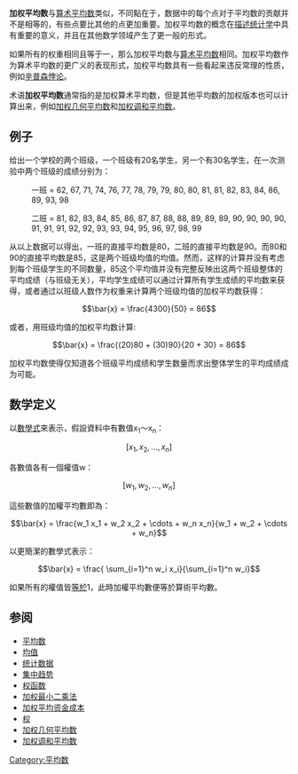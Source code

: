 {{Expand language|1=en|time=2022-05-22T13:51:41+00:00}}
{{Unreferenced|time=2022-05-22T13:51:41+00:00}}
'''加权平均数'''与[[算术平均数|算术平均数]]类似，不同點在于，数据中的每个点对于平均数的贡献并不是相等的，有些点要比其他的点更加重要。加权平均数的概念在[[描述统计学|描述统计学]]中具有重要的意义，并且在其他数学领域产生了更一般的形式。

如果所有的权重相同且等于一，那么加权平均数与[[算术平均数|算术平均数]]相同。加权平均数作为算术平均数的更广义的表现形式，加权平均数具有一些看起来违反常理的性质，例如[[辛普森悖论|辛普森悖论]]。

术语'''加权平均数'''通常指的是加权算术平均数，但是其他平均数的加权版本也可以计算出来，例如[[加权几何平均数|加权几何平均数]]和[[加权调和平均数|加权调和平均数]]。

==例子==
给出一个学校的两个班级，一个班级有20名学生，另一个有30名学生，在一次测验中两个班级的成绩分别为：

:一班 = 62, 67, 71, 74, 76, 77, 78, 79, 79, 80, 80, 81, 81, 82, 83, 84, 86, 89, 93, 98

:二班 = 81, 82, 83, 84, 85, 86, 87, 87, 88, 88, 89, 89, 89, 90, 90, 90, 90, 91, 91, 91, 92, 92, 93, 93, 94, 95, 96, 97, 98, 99

从以上数据可以得出，一班的直接平均数是80，二班的直接平均数是90。而80和90的直接平均数是85，这是两个班级均值的均值。然而，这样的计算并没有考虑到每个班级学生的不同数量，85这个平均值并没有完整反映出这两个班级整体的平均成绩（与班级无关），平均学生成绩可以通过计算所有学生成绩的平均数来获得，或者通过以班级人数作为权重来计算两个班级均值的加权平均数获得：

:<math>\bar{x} = \frac{4300}{50} = 86</math>

或者，用班级均值的加权平均数计算:

:<math>\bar{x} = \frac{(20)80 + (30)90}{20 + 30} = 86</math>

加权平均数使得仅知道各个班级平均成绩和学生数量而求出整体学生的平均成绩成为可能。

==数学定义==

以[[數學式|數學式]]來表示，假設資料中有數值x<sub>1</sub>～x<sub>n</sub>：

:<math>[x_1, x_2, \dots , x_n]</math>

各數值各有一個權值w：

:<math>[w_1, w_2, \dots, w_n]</math>

這些數值的加權平均數即為：

:<math>\bar{x} = \frac{w_1 x_1 + w_2 x_2 + \cdots + w_n x_n}{w_1 + w_2 + \cdots + w_n}</math>

以更簡潔的數學式表示：

:<math>\bar{x} = \frac{ \sum_{i=1}^n w_i x_i}{\sum_{i=1}^n w_i}</math>

如果所有的權值皆[[等於|等於]]1，此時加權平均數便等於算術平均數。

==参阅==

* [[平均数|平均数]]
* [[均值|均值]]
* [[统计数据|统计数据]]
* [[集中趋势|集中趋势]]
* [[权函数|权函数]]
* [[加权最小二乘法|加权最小二乘法]]
* [[加权平均资金成本|加权平均资金成本]]
* [[权重|权]]
* [[加权几何平均数|加权几何平均数]]
* [[加权调和平均数|加权调和平均数]]

[[Category:平均数|Category:平均数]]